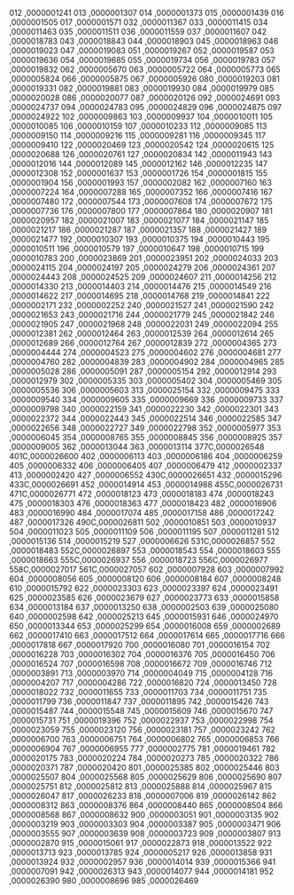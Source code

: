 012 ,0000001241
013 ,0000001307
014 ,0000001373
015 ,0000001439
016 ,0000001505
017 ,0000001571
032 ,0000011367
033 ,0000011415
034 ,0000011463
035 ,0000011511
036 ,0000011559
037 ,0000011607
042 ,0000018783
043 ,0000018843
044 ,0000018903
045 ,0000018963
046 ,0000019023
047 ,0000019083
051 ,0000019267
052 ,0000019587
053 ,0000019636
054 ,0000019685
055 ,0000019734
056 ,0000019783
057 ,0000019832
062 ,0000005670
063 ,0000005722
064 ,0000005773
065 ,0000005824
066 ,0000005875
067 ,0000005926
080 ,0000019203
081 ,0000019331
082 ,0000019881
083 ,0000019930
084 ,0000019979
085 ,0000020028
086 ,0000020077
087 ,0000020126
092 ,0000024691
093 ,0000024737
094 ,0000024783
095 ,0000024829
096 ,0000024875
097 ,0000024922
102 ,0000009863
103 ,0000009937
104 ,0000010011
105 ,0000010085
106 ,0000010159
107 ,0000010233
112 ,0000009085
113 ,0000009150
114 ,0000009216
115 ,0000009281
116 ,0000009345
117 ,0000009410
122 ,0000020469
123 ,0000020542
124 ,0000020615
125 ,0000020688
126 ,0000020761
127 ,0000020834
142 ,0000011943
143 ,0000012016
144 ,0000012089
145 ,0000012162
146 ,0000012235
147 ,0000012308
152 ,0000001637
153 ,0000001726
154 ,0000001815
155 ,0000001904
156 ,0000001993
157 ,0000002082
162 ,0000007160
163 ,0000007224
164 ,0000007288
165 ,0000007352
166 ,0000007416
167 ,0000007480
172 ,0000007544
173 ,0000007608
174 ,0000007672
175 ,0000007736
176 ,0000007800
177 ,0000007864
180 ,0000020907
181 ,0000020957
182 ,0000021007
183 ,0000021077
184 ,0000021147
185 ,0000021217
186 ,0000021287
187 ,0000021357
188 ,0000021427
189 ,0000021477
192 ,0000010307
193 ,0000010375
194 ,0000010443
195 ,0000010511
196 ,0000010579
197 ,0000010647
198 ,0000010715
199 ,0000010783
200 ,0000023869
201 ,0000023951
202 ,0000024033
203 ,0000024115
204 ,0000024197
205 ,0000024279
206 ,0000024361
207 ,0000024443
208 ,0000024525
209 ,0000024607
211 ,0000014256
212 ,0000014330
213 ,0000014403
214 ,0000014476
215 ,0000014549
216 ,0000014622
217 ,0000014695
218 ,0000014768
219 ,0000014841
222 ,0000002171
232 ,0000002252
240 ,0000021527
241 ,0000021590
242 ,0000021653
243 ,0000021716
244 ,0000021779
245 ,0000021842
246 ,0000021905
247 ,0000021968
248 ,0000022031
249 ,0000022094
255 ,0000012381
262 ,0000012464
263 ,0000012539
264 ,0000012614
265 ,0000012689
266 ,0000012764
267 ,0000012839
272 ,0000004365
273 ,0000004444
274 ,0000004523
275 ,0000004602
276 ,0000004681
277 ,0000004760
282 ,0000004839
283 ,0000004902
284 ,0000004965
285 ,0000005028
286 ,0000005091
287 ,0000005154
292 ,0000012914
293 ,0000012979
302 ,0000005335
303 ,0000005402
304 ,0000005469
305 ,0000005536
306 ,0000005603
313 ,0000025154
332 ,0000009475
333 ,0000009540
334 ,0000009605
335 ,0000009669
336 ,0000009733
337 ,0000009798
340 ,0000022159
341 ,0000022230
342 ,0000022301
343 ,0000022372
344 ,0000022443
345 ,0000022514
346 ,0000022585
347 ,0000022656
348 ,0000022727
349 ,0000022798
352 ,0000005977
353 ,0000006045
354 ,0000008765
355 ,0000008845
356 ,0000008925
357 ,0000009005
362 ,0000013044
363 ,0000013114
377C,0000026548
401C,0000026600
402 ,0000006113
403 ,0000006186
404 ,0000006259
405 ,0000006332
406 ,0000006405
407 ,0000006479
412 ,0000002337
413 ,0000002420
427 ,0000006552
430C,0000026651
432 ,0000015296
433C,0000026691
452 ,0000014914
453 ,0000014988
455C,0000026731
471C,0000026771
472 ,0000018123
473 ,0000018183
474 ,0000018243
475 ,0000018303
476 ,0000018363
477 ,0000018423
482 ,0000016906
483 ,0000016990
484 ,0000017074
485 ,0000017158
486 ,0000017242
487 ,0000017326
490C,0000026811
502 ,0000010851
503 ,0000010937
504 ,0000011023
505 ,0000011109
506 ,0000011195
507 ,0000011281
512 ,0000015136
514 ,0000015219
527 ,0000006626
531C,0000026857
552 ,0000018483
552C,0000026897
553 ,0000018543
554 ,0000018603
555 ,0000018663
555C,0000026937
556 ,0000018723
556C,0000026977
558C,0000027017
561C,0000027057
602 ,0000007928
603 ,0000007992
604 ,0000008056
605 ,0000008120
606 ,0000008184
607 ,0000008248
610 ,0000015792
622 ,0000023303
623 ,0000023397
624 ,0000023491
625 ,0000023585
626 ,0000023679
627 ,0000023773
633 ,0000015858
634 ,0000013184
637 ,0000013250
638 ,0000002503
639 ,0000025080
640 ,0000002598
642 ,0000025213
645 ,0000015931
646 ,0000024970
650 ,0000013344
653 ,0000025299
654 ,0000016008
659 ,0000002689
662 ,0000017410
663 ,0000017512
664 ,0000017614
665 ,0000017716
666 ,0000017818
667 ,0000017920
700 ,0000016080
701 ,0000016154
702 ,0000016228
703 ,0000016302
704 ,0000016376
705 ,0000016450
706 ,0000016524
707 ,0000016598
708 ,0000016672
709 ,0000016746
712 ,0000003891
713 ,0000003970
714 ,0000004049
715 ,0000004128
716 ,0000004207
717 ,0000004286
722 ,0000016820
724 ,0000013450
728 ,0000018022
732 ,0000011655
733 ,0000011703
734 ,0000011751
735 ,0000011799
736 ,0000011847
737 ,0000011895
742 ,0000015426
743 ,0000015487
744 ,0000015548
745 ,0000015609
746 ,0000015670
747 ,0000015731
751 ,0000019396
752 ,0000022937
753 ,0000022998
754 ,0000023059
755 ,0000023120
756 ,0000023181
757 ,0000023242
762 ,0000006700
763 ,0000006751
764 ,0000006802
765 ,0000006853
766 ,0000006904
767 ,0000006955
777 ,0000002775
781 ,0000019461
782 ,0000020175
783 ,0000020224
784 ,0000020273
785 ,0000020322
786 ,0000020371
787 ,0000020420
801 ,0000025385
802 ,0000025446
803 ,0000025507
804 ,0000025568
805 ,0000025629
806 ,0000025690
807 ,0000025751
812 ,0000025812
813 ,0000025888
814 ,0000025967
815 ,0000026047
817 ,0000026233
818 ,0000007006
819 ,0000026142
862 ,0000008312
863 ,0000008376
864 ,0000008440
865 ,0000008504
866 ,0000008568
867 ,0000008632
900 ,0000003051
901 ,0000003135
902 ,0000003219
903 ,0000003303
904 ,0000003387
905 ,0000003471
906 ,0000003555
907 ,0000003639
908 ,0000003723
909 ,0000003807
913 ,0000002870
915 ,0000015061
917 ,0000022873
918 ,0000013522
922 ,0000013713
923 ,0000013785
924 ,0000005217
926 ,0000013858
931 ,0000013924
932 ,0000002957
936 ,0000014014
939 ,0000015366
941 ,0000007091
942 ,0000026313
943 ,0000014077
944 ,0000014181
952 ,0000026390
980 ,0000008696
985 ,0000026469

